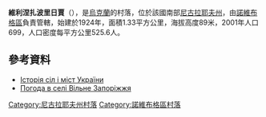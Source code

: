 {{coord|47|34|22|N|32|37|12|E|scale:100000|display=title}}

'''維利涅扎波里日賈'''（{{lang-uk|Вільне Запоріжжя}}），是[[烏克蘭|烏克蘭]]的村落，位於該國南部[[尼古拉耶夫州|尼古拉耶夫州]]，由[[諾維布格區|諾維布格區]]負責管轄，始建於1924年，面積1.33平方公里，海拔高度89米，2001年人口699，人口密度每平方公里525.6人。

==參考資料==
* [https://web.archive.org/web/20110101042428/http://www.igsu.org.ua/Nikolaevskaja.obl/Novobugskij.rajon/Volxnoe_Zaporozhxe.html Історія сіл і міст України]
* [http://weather.in.ua/ua/nikolaevskaja/4000 Погода в селі Вільне Запоріжжя] {{Wayback|url=http://weather.in.ua/ua/nikolaevskaja/4000 |date=20161117222948 }}

[[Category:尼古拉耶夫州村落|Category:尼古拉耶夫州村落]]
[[Category:諾維布格區村落|Category:諾維布格區村落]]


{{Mykolaiv-geo-stub}}